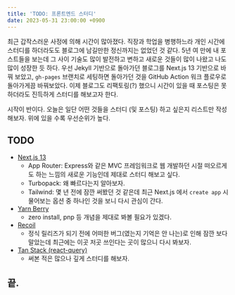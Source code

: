 ```yaml
---
title: 'TODO: 프론트엔드 스터디'
date: 2023-05-31 23:00:00 +0900
---
```


최근 갑작스러운 사정에 의해 시간이 많아졌다.
직장과 학업을 병행하느라 개인 시간에 스터디를 하더라도도 블로그에 남길만한 정신까지는 없었던 것 같다.
5년 여 만에 내 포스트들을 보는데 그 사이 기술도 많이 발전하고 변하고 새로운 것들이 많이 나왔고 나도 많이 성장한 듯 하다.
우선 Jekyll 기반으로 돌아가던 블로그를 Next.js 13 기반으로 바꿔 보았고, `gh-pages` 브랜치로 세팅하면 돌아가던 것을 GitHub Action 워크 플로우로 돌아가게끔 바꿔보았다.
이제 블로그도 리팩토링(?) 했으니 시간이 있을 때 포스팅은 못하더라도 진득하게 스터디를 해보고자 한다.

시작이 반이다. 오늘은 일단 어떤 것들을 스터디 (및 포스팅) 하고 싶은지 리스트만 작성해보자. 위에 있을 수록 우선순위가 높다.

## TODO

- [Next.js 13](https://nextjs.org/blog/next-13-4)
  - App Router: Express와 같은 MVC 프레임워크로 웹 개발하던 시절 떠오르게도 하는 느낌의 새로운 기능인데 제대로 스터디 해보고 싶다.
  - Turbopack: 왜 빠르다는지 알아보자.
  - Tailwind: 몇 년 전에 잠깐 써봤던 것 같은데 최근 Next.js 에서 `create app` 시 물어보는 옵션 중 하나인 것을 보니 다시 관심이 간다.
- [Yarn Berry](https://github.com/yarnpkg/berry)
  - zero install, pnp 등 개념을 제대로 봐볼 필요가 있겠다.
- [Recoil](https://recoiljs.org/ko/)
  - 정식 릴리즈가 되기 전에 어떠한 버그(였는지 기억은 안 나는)로 인해 잠깐 보다 말았는데 최근에는 이곳 저곳 쓰인다는 곳이 많으니 다시 봐보자.
- [Tan Stack (react-query)](https://tanstack.com/query/v3/)
  - 써본 적은 많으나 깊게 스터디를 해보자.

## 끝.
